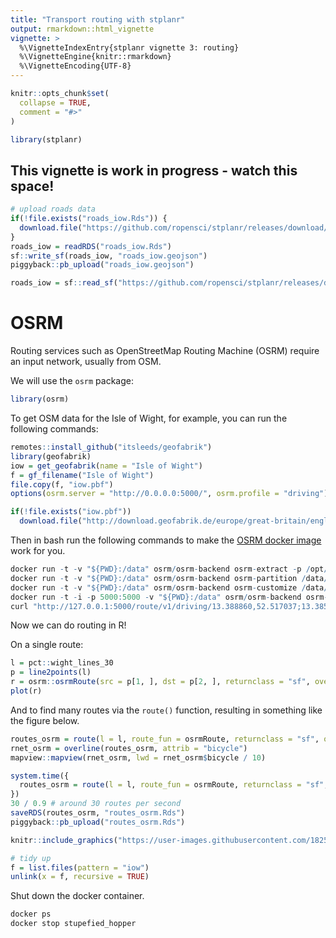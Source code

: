 ```yaml
---
title: "Transport routing with stplanr"
output: rmarkdown::html_vignette
vignette: >
  %\VignetteIndexEntry{stplanr vignette 3: routing}
  %\VignetteEngine{knitr::rmarkdown}
  %\VignetteEncoding{UTF-8}
---
```


```r
knitr::opts_chunk$set(
  collapse = TRUE,
  comment = "#>"
)
```

```r
library(stplanr)
```

## This vignette is work in progress - watch this space!


```r
# upload roads data
if(!file.exists("roads_iow.Rds")) {
  download.file("https://github.com/ropensci/stplanr/releases/download/0.3.1/roads_iow.Rds", "roads_iow.Rds")
}
roads_iow = readRDS("roads_iow.Rds")
sf::write_sf(roads_iow, "roads_iow.geojson")
piggyback::pb_upload("roads_iow.geojson")
```

```r
roads_iow = sf::read_sf("https://github.com/ropensci/stplanr/releases/download/0.3.1/roads_iow.geojson")
```

# OSRM

Routing services such as OpenStreetMap Routing Machine (OSRM) require an input network, usually from OSM.

We will use the `osrm` package:

```r
library(osrm)
```

To get OSM data for the Isle of Wight, for example, you can run the following commands:

```r
remotes::install_github("itsleeds/geofabrik")
library(geofabrik)
iow = get_geofabrik(name = "Isle of Wight")
f = gf_filename("Isle of Wight")
file.copy(f, "iow.pbf")
options(osrm.server = "http://0.0.0.0:5000/", osrm.profile = "driving")
```


```r
if(!file.exists("iow.pbf"))
  download.file("http://download.geofabrik.de/europe/great-britain/england/isle-of-wight-latest.osm.pbf", "iow.pbf")
```

Then in bash run the following commands to make the [OSRM docker image](https://hub.docker.com/r/osrm/osrm-backend/) work for you.

```r
docker run -t -v "${PWD}:/data" osrm/osrm-backend osrm-extract -p /opt/car.lua /data/iow.pbf
docker run -t -v "${PWD}:/data" osrm/osrm-backend osrm-partition /data/iow.osrm
docker run -t -v "${PWD}:/data" osrm/osrm-backend osrm-customize /data/iow.osrm
docker run -t -i -p 5000:5000 -v "${PWD}:/data" osrm/osrm-backend osrm-routed --algorithm mld /data/iow.osrm
curl "http://127.0.0.1:5000/route/v1/driving/13.388860,52.517037;13.385983,52.496891?steps=true"
```

Now we can do routing in R!

On a single route:

```r
l = pct::wight_lines_30
p = line2points(l)
r = osrm::osrmRoute(src = p[1, ], dst = p[2, ], returnclass = "sf", overview = "full")
plot(r)
```

And to find many routes via the `route()` function, resulting in something like the figure below.

```r
routes_osrm = route(l = l, route_fun = osrmRoute, returnclass = "sf", overview = "full")
rnet_osrm = overline(routes_osrm, attrib = "bicycle")
mapview::mapview(rnet_osrm, lwd = rnet_osrm$bicycle / 10)
```

```r
system.time({
  routes_osrm = route(l = l, route_fun = osrmRoute, returnclass = "sf", overview = "full")
})
30 / 0.9 # around 30 routes per second
saveRDS(routes_osrm, "routes_osrm.Rds")
piggyback::pb_upload("routes_osrm.Rds")
```


```r
knitr::include_graphics("https://user-images.githubusercontent.com/1825120/86858225-2970df80-c0b8-11ea-8394-07f98f1c8e8a.png")
```

```r
# tidy up
f = list.files(pattern = "iow")
unlink(x = f, recursive = TRUE)
```

Shut down the docker container.


```r
docker ps
docker stop stupefied_hopper
```


